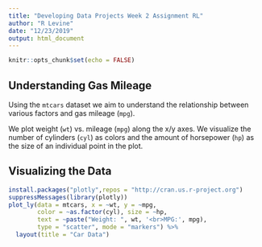 ```yaml
---
title: "Developing Data Projects Week 2 Assignment RL"
author: "R Levine"
date: "12/23/2019"
output: html_document
---
```



```r
knitr::opts_chunk$set(echo = FALSE)
```

## Understanding Gas Mileage

Using the `mtcars` dataset we aim to understand the relationship
between various factors and gas mileage (`mpg`).

We plot weight (`wt`) vs. mileage (`mpg`)  along the x/y axes. We 
visualize the number of cylinders (`cyl`) as colors and the amount of
horsepower (`hp`) as the size of an individual point in the plot.

## Visualizing the Data

```r
install.packages("plotly",repos = "http://cran.us.r-project.org")
suppressMessages(library(plotly))
plot_ly(data = mtcars, x = ~wt, y = ~mpg, 
        color = ~as.factor(cyl), size = ~hp,
        text = ~paste("Weight: ", wt, '<br>MPG:', mpg),
        type = "scatter", mode = "markers") %>%
  layout(title = "Car Data")
```